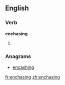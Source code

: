 ==English==

===Verb===
'''enchasing'''

# {{present participle of|[[enchase]]}}

===Anagrams===
* [[encashing#English|encashing]]

[[fr:enchasing]]
[[zh:enchasing]]